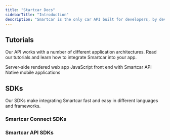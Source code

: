 ```yaml
---
title: "Startcar Docs"
sidebarTitle: "Introduction"
description: "Smartcar is the only car API built for developers, by developers. We allow your application to communicate with vehicles easily and securely. The following pages provide guides, documentation, SDKs, and simulated vehicles to jump-start your developer journey. Let’s get building!"
---
```


<CardGroup cols={2}>
  <Card
    title="Get Started"
    icon="play"
    href="/plan-your-integration"
    icontype="duotone"
  ></Card>
  <Card
    title="API Reference"
    href="/api-reference"
    icon="square-terminal"
    icontype="duotone"
  ></Card>
</CardGroup>

## Tutorials

Our API works with a number of different application architectures. Read our tutorials and learn how to integrate Smartcar into your app.

<CardGroup cols={3}>
  <Card
    title="Web Applications"
    icon="bars-progress"
    href="node"
    icontype="duotone"
  >
    Server-side rendered web app
  </Card>
  <Card
    title="Single-Page Applications"
    href="react"
    icon="browser"
    icontype="duotone"
  >
    JavaScript front end with Smartcar API
  </Card>
  <Card title="API Reference" href="mobile" icon="mobile" icontype="duotone">
    Native mobile applications
  </Card>
</CardGroup>

## SDKs

Our SDKs make integrating Smartcar fast and easy in different languages and frameworks.

### Smartcar Connect SDKs

<CardGroup cols={3}>
  <Card
    title="android"
    icon="android"
    href="/plan-your-integration"
    icontype="duotone"
  ></Card>
  <Card
    title="iOS"
    href="/api-reference"
    icon="apple"
    icontype="duotone"
  ></Card>
  <Card
    title="JavaScript"
    href="/api-reference"
    icon="square-js"
    icontype="duotone"
  ></Card>
</CardGroup>

### Smartcar API SDKs

<CardGroup cols={4}>
  <Card
    title="Java"
    icon="java"
    href="/plan-your-integration"
    icontype="duotone"
  ></Card>
  <Card
    title="Node.js"
    href="/api-reference"
    icon="node-js"
    icontype="duotone"
  ></Card>
  <Card
    title="Python"
    icon="python"
    href="/plan-your-integration"
    icontype="duotone"
  ></Card>
  <Card title="Ruby" href="/api-reference" icon="gem" icontype="duotone"></Card>
</CardGroup>
